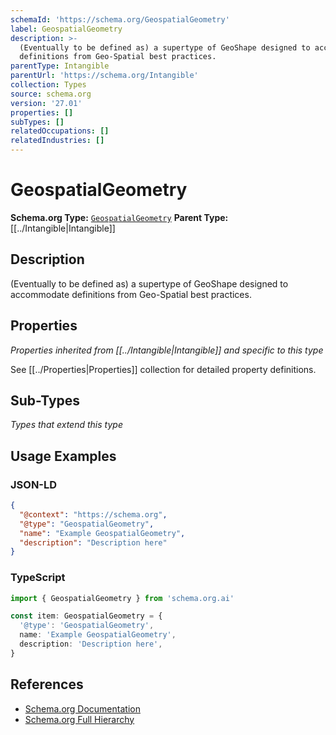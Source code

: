 ```yaml
---
schemaId: 'https://schema.org/GeospatialGeometry'
label: GeospatialGeometry
description: >-
  (Eventually to be defined as) a supertype of GeoShape designed to accommodate
  definitions from Geo-Spatial best practices.
parentType: Intangible
parentUrl: 'https://schema.org/Intangible'
collection: Types
source: schema.org
version: '27.01'
properties: []
subTypes: []
relatedOccupations: []
relatedIndustries: []
---
```

# GeospatialGeometry

**Schema.org Type:** [`GeospatialGeometry`](https://schema.org/GeospatialGeometry)
**Parent Type:** [[../Intangible|Intangible]]

## Description

(Eventually to be defined as) a supertype of GeoShape designed to accommodate definitions from Geo-Spatial best practices.

## Properties

*Properties inherited from [[../Intangible|Intangible]] and specific to this type*

See [[../Properties|Properties]] collection for detailed property definitions.

## Sub-Types

*Types that extend this type*

## Usage Examples

### JSON-LD

```json
{
  "@context": "https://schema.org",
  "@type": "GeospatialGeometry",
  "name": "Example GeospatialGeometry",
  "description": "Description here"
}
```

### TypeScript

```typescript
import { GeospatialGeometry } from 'schema.org.ai'

const item: GeospatialGeometry = {
  '@type': 'GeospatialGeometry',
  name: 'Example GeospatialGeometry',
  description: 'Description here',
}
```

## References

- [Schema.org Documentation](https://schema.org/GeospatialGeometry)
- [Schema.org Full Hierarchy](https://schema.org/docs/full.html)
